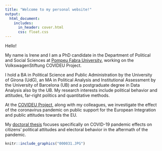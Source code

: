 ```yaml
---
title: "Welcome to my personal website!"
output:
  html_document:
    includes:
      in_header: cover.html
      css: float.css
---
```


Hello!

My name is Irene and I am a PhD candidate in the Department of Political and Social Sciences at [Pompeu Fabra University](https://www.upf.edu/web/2019-2020/deppol), working on the VolkswagenStiftung COVIDEU Project.

I hold a BA in Political Science and Public Administration by the University of Girona (UdG), an MA in Political Analysis and Institutional Assessment by the University of Barcelona (UB) and a postgraduate degree in Data Analysis also by the UB. My research interests include political behavior and attitudes, far-right politics and quantitative methods.

At the [COVIDEU Project](covideu), along with my colleagues, we investigate the effect of the coronavirus pandemic on public support for the European Integration and public attitudes towards the EU.

My [doctoral thesis](thesis.html) focuses specifically on COVID-19 pandemic effects on citizens' political attitudes and electoral behavior in the aftermath of the pandemic.

```r
knitr::include_graphics("000031.JPG")
```
